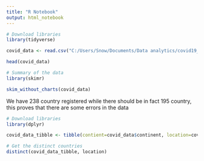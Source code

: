 ```yaml
---
title: "R Notebook"
output: html_notebook
---
```



```r
# Download libraries
library(tidyverse)

covid_data <- read.csv("C:/Users/Snow/Documents/Data analytics/covid19_deaths_analysis/owid-covid-data-deaths.csv")

head(covid_data)
```

```r
# Summary of the data
library(skimr)

skim_without_charts(covid_data)
```
We have 238 country registered while there should be in fact 195 country, this proves that there are some errors in the data

```r
# Download libraries
library(dplyr)

covid_data_tibble <- tibble(contient=covid_data$continent, location=covid_data$location, population=covid_data$population, date=covid_data$date, new_deaths=covid_data$new_deaths)

# Get the distinct countries
distinct(covid_data_tibble, location)
```